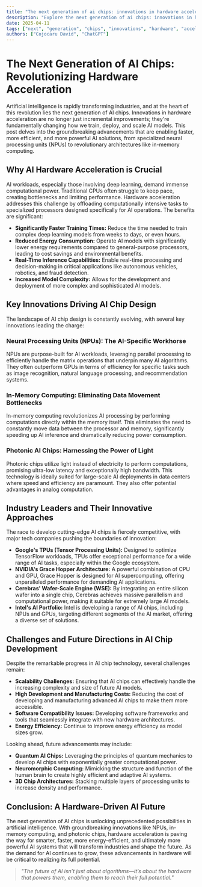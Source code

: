 ```yaml
---
title: "The next generation of ai chips: innovations in hardware acceleration"
description: "Explore the next generation of ai chips: innovations in hardware acceleration in this detailed guide, offering insights, strategies, and practical tips to enhance your understanding and application of the topic."
date: 2025-04-11
tags: ["next", "generation", "chips", "innovations", "hardware", "acceleration"]
authors: ["Cojocaru David", "ChatGPT"]
---
```


# The Next Generation of AI Chips: Revolutionizing Hardware Acceleration

Artificial intelligence is rapidly transforming industries, and at the heart of this revolution lies the next generation of AI chips. Innovations in hardware acceleration are no longer just incremental improvements; they're fundamentally changing how we train, deploy, and scale AI models. This post delves into the groundbreaking advancements that are enabling faster, more efficient, and more powerful AI solutions, from specialized neural processing units (NPUs) to revolutionary architectures like in-memory computing.

## Why AI Hardware Acceleration is Crucial

AI workloads, especially those involving deep learning, demand immense computational power. Traditional CPUs often struggle to keep pace, creating bottlenecks and limiting performance. Hardware acceleration addresses this challenge by offloading computationally intensive tasks to specialized processors designed specifically for AI operations. The benefits are significant:

*   **Significantly Faster Training Times:** Reduce the time needed to train complex deep learning models from weeks to days, or even hours.
*   **Reduced Energy Consumption:** Operate AI models with significantly lower energy requirements compared to general-purpose processors, leading to cost savings and environmental benefits.
*   **Real-Time Inference Capabilities:** Enable real-time processing and decision-making in critical applications like autonomous vehicles, robotics, and fraud detection.
*   **Increased Model Complexity:** Allows for the development and deployment of more complex and sophisticated AI models.

## Key Innovations Driving AI Chip Design

The landscape of AI chip design is constantly evolving, with several key innovations leading the charge:

### Neural Processing Units (NPUs): The AI-Specific Workhorse

NPUs are purpose-built for AI workloads, leveraging parallel processing to efficiently handle the matrix operations that underpin many AI algorithms. They often outperform GPUs in terms of efficiency for specific tasks such as image recognition, natural language processing, and recommendation systems.

### In-Memory Computing: Eliminating Data Movement Bottlenecks

In-memory computing revolutionizes AI processing by performing computations directly within the memory itself. This eliminates the need to constantly move data between the processor and memory, significantly speeding up AI inference and dramatically reducing power consumption.

### Photonic AI Chips: Harnessing the Power of Light

Photonic chips utilize light instead of electricity to perform computations, promising ultra-low latency and exceptionally high bandwidth. This technology is ideally suited for large-scale AI deployments in data centers where speed and efficiency are paramount. They also offer potential advantages in analog computation.

## Industry Leaders and Their Innovative Approaches

The race to develop cutting-edge AI chips is fiercely competitive, with major tech companies pushing the boundaries of innovation:

*   **Google's TPUs (Tensor Processing Units):** Designed to optimize TensorFlow workloads, TPUs offer exceptional performance for a wide range of AI tasks, especially within the Google ecosystem.
*   **NVIDIA's Grace Hopper Architecture:** A powerful combination of CPU and GPU, Grace Hopper is designed for AI supercomputing, offering unparalleled performance for demanding AI applications.
*   **Cerebras' Wafer-Scale Engine (WSE):** By integrating an entire silicon wafer into a single chip, Cerebras achieves massive parallelism and computational power, making it suitable for extremely large AI models.
*   **Intel's AI Portfolio:** Intel is developing a range of AI chips, including NPUs and GPUs, targeting different segments of the AI market, offering a diverse set of solutions.

## Challenges and Future Directions in AI Chip Development

Despite the remarkable progress in AI chip technology, several challenges remain:

*   **Scalability Challenges:** Ensuring that AI chips can effectively handle the increasing complexity and size of future AI models.
*   **High Development and Manufacturing Costs:** Reducing the cost of developing and manufacturing advanced AI chips to make them more accessible.
*   **Software Compatibility Issues:** Developing software frameworks and tools that seamlessly integrate with new hardware architectures.
*   **Energy Efficiency:** Continue to improve energy efficiency as model sizes grow.

Looking ahead, future advancements may include:

*   **Quantum AI Chips:** Leveraging the principles of quantum mechanics to develop AI chips with exponentially greater computational power.
*   **Neuromorphic Computing:** Mimicking the structure and function of the human brain to create highly efficient and adaptive AI systems.
*   **3D Chip Architectures:** Stacking multiple layers of processing units to increase density and performance.

## Conclusion: A Hardware-Driven AI Future

The next generation of AI chips is unlocking unprecedented possibilities in artificial intelligence. With groundbreaking innovations like NPUs, in-memory computing, and photonic chips, hardware acceleration is paving the way for smarter, faster, more energy-efficient, and ultimately more powerful AI systems that will transform industries and shape the future. As the demand for AI continues to grow, these advancements in hardware will be critical to realizing its full potential.

> *"The future of AI isn’t just about algorithms—it’s about the hardware that powers them, enabling them to reach their full potential."*
